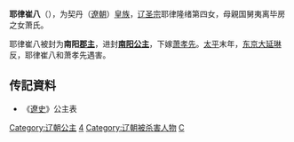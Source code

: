 {{東亞女性歷史人物
| 名稱=耶律崔八
| 身份=[[辽朝|辽朝]]公主
| 畫像=
| 說明=
| 姓=耶律
| 名=崔八
| 封爵=[[公主|公主]]
| 位號=
| 封號=南阳郡主、南阳公主
| 出生年=
| 婚年=
| 逝世年=
| 同胞姊妹=
| 父親=[[辽圣宗|辽圣宗]]
| 母親=萧氏
| 夫=[[萧孝先|萧孝先]]
|}}
'''耶律崔八'''（{{bd|？||1030年||catIdx=Yelu耶律}}），为契丹（[[遼朝|遼朝]]）[[皇族|皇族]]，[[辽圣宗|辽圣宗]]耶律隆绪第四女，母親国舅夷离毕房之女萧氏。

耶律崔八被封为'''南阳[[郡主|郡主]]'''，进封'''[[南阳公主|南阳公主]]'''，下嫁[[萧孝先|萧孝先]]。[[太平_(辽)|太平]]末年，[[东京道|东京]][[大延琳|大延琳]]反，耶律崔八和萧孝先遇害。    
== 传記資料 ==
*《[[遼史|遼史]]》公主表

{{DEFAULTSORT:Yelu耶律}}
[[Category:辽朝公主|Category:辽朝公主]]
[[Category:辽圣宗皇女|4]]
[[Category:辽朝被杀害人物|Category:辽朝被杀害人物]]
[[Category:耶律氏|C]]